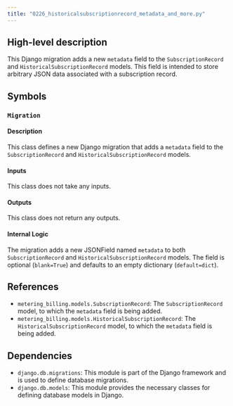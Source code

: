```yaml
---
title: "0226_historicalsubscriptionrecord_metadata_and_more.py"
---
```


## High-level description
This Django migration adds a new `metadata` field to the `SubscriptionRecord` and `HistoricalSubscriptionRecord` models. This field is intended to store arbitrary JSON data associated with a subscription record.

## Symbols

### `Migration`
#### Description
This class defines a new Django migration that adds a `metadata` field to the `SubscriptionRecord` and `HistoricalSubscriptionRecord` models.

#### Inputs
This class does not take any inputs.

#### Outputs
This class does not return any outputs.

#### Internal Logic
The migration adds a new JSONField named `metadata` to both `SubscriptionRecord` and `HistoricalSubscriptionRecord` models. The field is optional (`blank=True`) and defaults to an empty dictionary (`default=dict`).

## References
- `metering_billing.models.SubscriptionRecord`: The `SubscriptionRecord` model, to which the `metadata` field is being added.
- `metering_billing.models.HistoricalSubscriptionRecord`: The `HistoricalSubscriptionRecord` model, to which the `metadata` field is being added.

## Dependencies
- `django.db.migrations`: This module is part of the Django framework and is used to define database migrations.
- `django.db.models`: This module provides the necessary classes for defining database models in Django. 
